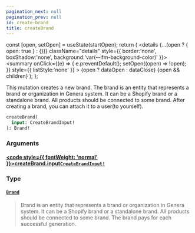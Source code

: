 ```yaml
---
pagination_next: null
pagination_prev: null
id: create-brand
title: createBrand
---
```









  const [open, setOpen] = useState(startOpen);
  return (
    <details {...(open ? { open: true } : {})} className="details" style={{ border:'none', boxShadow:'none', background:'var(--ifm-background-color)' }}>
      <summary
        onClick={(e) => {
          e.preventDefault();
          setOpen((open) => !open);
        }}
        style={{ listStyle:'none' }}
      >
      {open ? dataOpen : dataClose}
      </summary>
      {open && children}
    </details>
  );
};








This mutation creates a new brand. The brand is an entity that represents a brand or organization in Genera system.
It can be a Shopify brand or a standalone brand. All products should be connected to some brand.
After creating a brand, you can attach it to a user(to yourself).


```graphql
createBrand(
  input: CreateBrandInput!
): Brand!
```




### Arguments

#### [<code style={{ fontWeight: 'normal' }}>createBrand.<b>input</b></code>](#)<Bullet />[`CreateBrandInput!`](/types/inputs/create-brand-input) <Badge class="badge badge--secondary" text="non-null"/> <Badge class="badge badge--secondary" text="input"/> 
> 
> 
> 
> 

### Type

#### [`Brand`](/types/objects/brand) <Badge class="badge badge--secondary" text="object"/> 
> 
> 
> Brand is an entity that represents a brand or organization in Genera system. It can be a Shopify brand or a standalone brand.
> All products should be connected to some brand.
> The brand pays for each successful generation.
> 





